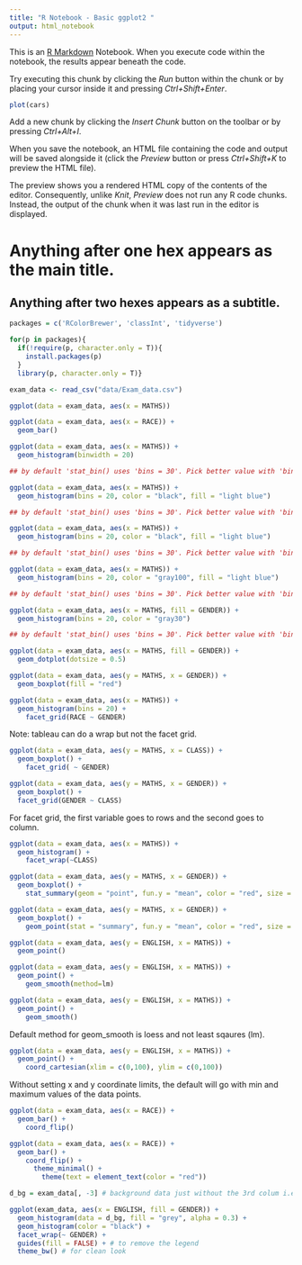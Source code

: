 ```yaml
---
title: "R Notebook - Basic ggplot2 "
output: html_notebook
---
```


This is an [R Markdown](http://rmarkdown.rstudio.com) Notebook. When you execute code within the notebook, the results appear beneath the code. 

Try executing this chunk by clicking the *Run* button within the chunk or by placing your cursor inside it and pressing *Ctrl+Shift+Enter*. 

```r
plot(cars)
```

Add a new chunk by clicking the *Insert Chunk* button on the toolbar or by pressing *Ctrl+Alt+I*.

When you save the notebook, an HTML file containing the code and output will be saved alongside it (click the *Preview* button or press *Ctrl+Shift+K* to preview the HTML file).

The preview shows you a rendered HTML copy of the contents of the editor. Consequently, unlike *Knit*, *Preview* does not run any R code chunks. Instead, the output of the chunk when it was last run in the editor is displayed.

# Anything after one hex appears as the main title.
## Anything after two hexes appears as a subtitle.

```r
packages = c('RColorBrewer', 'classInt', 'tidyverse')

for(p in packages){
  if(!require(p, character.only = T)){
    install.packages(p)
  }
  library(p, character.only = T)}

```
```r
exam_data <- read_csv("data/Exam_data.csv")
```
```r
ggplot(data = exam_data, aes(x = MATHS))
```
```r
ggplot(data = exam_data, aes(x = RACE)) + 
  geom_bar()
```
```r
ggplot(data = exam_data, aes(x = MATHS)) + 
  geom_histogram(binwidth = 20)

## by default 'stat_bin() uses 'bins = 30'. Pick better value with 'binwidth'.
```
```r
ggplot(data = exam_data, aes(x = MATHS)) + 
  geom_histogram(bins = 20, color = "black", fill = "light blue")

## by default 'stat_bin() uses 'bins = 30'. Pick better value with 'binwidth'.
```
```r
ggplot(data = exam_data, aes(x = MATHS)) + 
  geom_histogram(bins = 20, color = "black", fill = "light blue")

## by default 'stat_bin() uses 'bins = 30'. Pick better value with 'binwidth'.
```
```r
ggplot(data = exam_data, aes(x = MATHS)) + 
  geom_histogram(bins = 20, color = "gray100", fill = "light blue")

## by default 'stat_bin() uses 'bins = 30'. Pick better value with 'binwidth'.
```
```r
ggplot(data = exam_data, aes(x = MATHS, fill = GENDER)) + 
  geom_histogram(bins = 20, color = "gray30")

## by default 'stat_bin() uses 'bins = 30'. Pick better value with 'binwidth'.
```
```r
ggplot(data = exam_data, aes(x = MATHS, fill = GENDER)) + 
  geom_dotplot(dotsize = 0.5)
```
```r
ggplot(data = exam_data, aes(y = MATHS, x = GENDER)) + 
  geom_boxplot(fill = "red")
```
```r
ggplot(data = exam_data, aes(x = MATHS)) + 
  geom_histogram(bins = 20) +
    facet_grid(RACE ~ GENDER)
```
Note: tableau can do a wrap but not the facet grid.

```r
ggplot(data = exam_data, aes(y = MATHS, x = CLASS)) + 
  geom_boxplot() +
    facet_grid( ~ GENDER)
```
```r
ggplot(data = exam_data, aes(y = MATHS, x = GENDER)) + 
  geom_boxplot() +
  facet_grid(GENDER ~ CLASS)
```
For facet grid, the first variable goes to rows and the second goes to column.

```r
ggplot(data = exam_data, aes(x = MATHS)) + 
  geom_histogram() +
    facet_wrap(~CLASS)
```
```r
ggplot(data = exam_data, aes(y = MATHS, x = GENDER)) + 
  geom_boxplot() +
    stat_summary(geom = "point", fun.y = "mean", color = "red", size = 4)
```
```r
ggplot(data = exam_data, aes(y = MATHS, x = GENDER)) + 
  geom_boxplot() +
    geom_point(stat = "summary", fun.y = "mean", color = "red", size = 4)
```
```r
ggplot(data = exam_data, aes(y = ENGLISH, x = MATHS)) + 
  geom_point()
```
```r
ggplot(data = exam_data, aes(y = ENGLISH, x = MATHS)) + 
  geom_point() +
    geom_smooth(method=lm)
```
```r
ggplot(data = exam_data, aes(y = ENGLISH, x = MATHS)) + 
  geom_point() +
    geom_smooth()
```
Default method for geom_smooth is loess and not least sqaures (lm).

```r
ggplot(data = exam_data, aes(y = ENGLISH, x = MATHS)) + 
  geom_point() +
    coord_cartesian(xlim = c(0,100), ylim = c(0,100))
```
Without setting x and y coordinate limits, the default will go with min and maximum values of the data points.

```r
ggplot(data = exam_data, aes(x = RACE)) + 
  geom_bar() +
    coord_flip()
```
```r
ggplot(data = exam_data, aes(x = RACE)) + 
  geom_bar() +
    coord_flip() + 
      theme_minimal() + 
        theme(text = element_text(color = "red"))
```
```r
d_bg = exam_data[, -3] # background data just without the 3rd colum i.e. GENDER

ggplot(exam_data, aes(x = ENGLISH, fill = GENDER)) + 
  geom_histogram(data = d_bg, fill = "grey", alpha = 0.3) + 
  geom_histogram(color = "black") + 
  facet_wrap(~ GENDER) + 
  guides(fill = FALSE) + # to remove the legend
  theme_bw() # for clean look 
```
